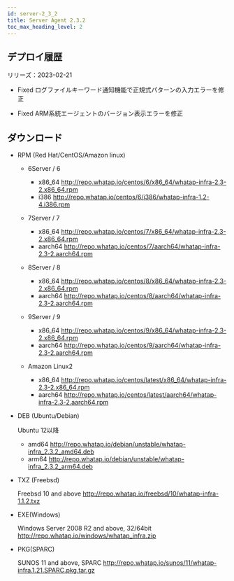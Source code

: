 ```yaml
---
id: server-2_3_2
title: Server Agent 2.3.2
toc_max_heading_level: 2
---
```



## デプロイ履歴

リリーズ：2023-02-21

-   <Status>Fixed</Status> ログファイルキーワード通知機能で正規式パターンの入力エラーを修正

-   <Status>Fixed</Status> ARM系統エージェントのバージョン表示エラーを修正

## ダウンロード

-   RPM (Red Hat/CentOS/Amazon linux)

    -   6Server / 6

        -   x86_64 http://repo.whatap.io/centos/6/x86_64/whatap-infra-2.3-2.x86_64.rpm
        -   i386 http://repo.whatap.io/centos/6/i386/whatap-infra-1.2-4.i386.rpm

    -   7Server / 7

        -   x86_64 http://repo.whatap.io/centos/7/x86_64/whatap-infra-2.3-2.x86_64.rpm
        -   aarch64 http://repo.whatap.io/centos/7/aarch64/whatap-infra-2.3-2.aarch64.rpm

    -   8Server / 8

        -   x86_64 http://repo.whatap.io/centos/8/x86_64/whatap-infra-2.3-2.x86_64.rpm
        -   aarch64 http://repo.whatap.io/centos/8/aarch64/whatap-infra-2.3-2.aarch64.rpm

    -   9Server / 9

        -   x86_64 http://repo.whatap.io/centos/9/x86_64/whatap-infra-2.3-2.x86_64.rpm
        -   aarch64 http://repo.whatap.io/centos/9/aarch64/whatap-infra-2.3-2.aarch64.rpm

    -   Amazon Linux2

        -   x86_64 http://repo.whatap.io/centos/latest/x86_64/whatap-infra-2.3-2.x86_64.rpm
        -   aarch64 http://repo.whatap.io/centos/latest/aarch64/whatap-infra-2.3-2.aarch64.rpm

-   DEB (Ubuntu/Debian)

    Ubuntu 12以降

    -   amd64 http://repo.whatap.io/debian/unstable/whatap-infra_2.3.2_amd64.deb
    -   arm64 http://repo.whatap.io/debian/unstable/whatap-infra_2.3.2_arm64.deb

-   TXZ (Freebsd)

    Freebsd 10 and above http://repo.whatap.io/freebsd/10/whatap-infra-1.1.2.txz

-   EXE(Windows)

    Windows Server 2008 R2 and above, 32/64bit http://repo.whatap.io/windows/whatap_infra.zip

-   PKG(SPARC)

    SUNOS 11 and above, SPARC http://repo.whatap.io/sunos/11/whatap-infra.1.21.SPARC.pkg.tar.gz
